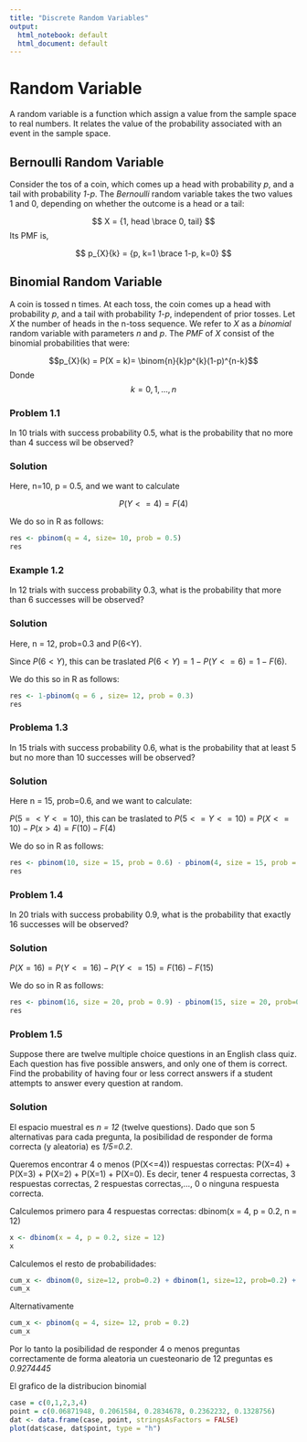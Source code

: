 ```yaml
---
title: "Discrete Random Variables"
output:
  html_notebook: default
  html_document: default
---
```


# Random Variable
A random variable is a function which assign a value from the sample space to real numbers. It relates the value of the probability associated with an event in the sample space.


## Bernoulli Random Variable

Consider the tos of a coin, which comes up a head with probability *p*, and a tail with probability *1-p*. The *Bernoulli* random variable takes the two values 1 and 0, depending on whether the outcome is a head or a tail:


$$ X = {1, head \brace 0, tail} $$ 
Its PMF is,

$$ p_{X}{k} = {p, k=1 \brace 1-p, k=0}  $$


## Binomial Random Variable

A coin is tossed n times. At each toss, the coin comes up a head with probability *p*, and a tail with probability *1-p*, independent of prior tosses. Let *X* the number of heads in the n-toss sequence. We refer to *X* as a *binomial* random variable with parameters *n* and *p*. The *PMF* of *X* consist of the binomial probabilities that were:


$$p_{X}(k) = P(X = k)= \binom{n}{k}p^{k}(1-p)^{n-k}$$
Donde $$ k = 0,1,...,n $$

### Problem 1.1

In 10 trials with success probability 0.5, what is the probability that no more than 4 success wil be observed?

### Solution

Here, n=10, p = 0.5, and we want to calculate

$$ P(Y<=4) = F(4)  $$

We do so in R as follows:

```r
res <- pbinom(q = 4, size= 10, prob = 0.5)
res
```


### Example 1.2


In 12 trials with success probability 0.3, what is the probability that more than 6 successes will be observed?

### Solution

Here, n = 12, prob=0.3 and P(6<Y).

Since $P(6<Y)$, this can be traslated  $P(6<Y) = 1 - P(Y<=6) = 1 - F(6).$

We do this so in R as follows:

```r
res <- 1-pbinom(q = 6 , size= 12, prob = 0.3)
res
```

### Problema 1.3

In 15 trials with success probability 0.6, what is the probability that at least 5 but no more than 10 successes will be observed?

### Solution

Here n = 15, prob=0.6, and we want to calculate:

$P(5=<Y<=10)$, this can be traslated to $P(5<=Y<=10) = P(X<=10) - P(x>4)= F(10)-F(4)$

We do so in R as follows:

```r
res <- pbinom(10, size = 15, prob = 0.6) - pbinom(4, size = 15, prob = 0.6) 
res
```


### Problem 1.4

In 20 trials with success probability 0.9, what is the probability that exactly 16 successes will be observed?

### Solution

$P(X=16)=P(Y<=16)-P(Y<=15)=F(16)-F(15)$


We do so in R as follows:

```r
res <- pbinom(16, size = 20, prob = 0.9) - pbinom(15, size = 20, prob=0.9)
res
```








### Problem 1.5

Suppose there are twelve multiple choice questions in an English class quiz. Each question has five possible answers, and only one of them is correct. Find the probability of having four or less correct answers if a student attempts to answer every question at random.

### Solution

El espacio muestral es *n = 12* (twelve questions). Dado que son 5 alternativas para cada pregunta, la posibilidad de responder de forma correcta (y aleatoria) es *1/5=0.2*.

Queremos encontrar 4 o menos (P(X<=4)) respuestas correctas:
P(X=4) + P(X=3) + P(X=2) + P(X=1) + P(X=0). Es decir, tener 4 respuesta correctas, 3 respuestas correctas, 2 respuestas correctas,..., 0 o ninguna respuesta correcta. 

Calculemos primero para 4 respuestas correctas:
dbinom(x = 4, p = 0.2, n = 12)

```r
x <- dbinom(x = 4, p = 0.2, size = 12)
x
```

Calculemos el resto de probabilidades:

```r
cum_x <- dbinom(0, size=12, prob=0.2) + dbinom(1, size=12, prob=0.2) + dbinom(2, size=12, prob=0.2) + dbinom(3, size=12, prob=0.2) + dbinom(4, size=12, prob=0.2) 
cum_x
```

Alternativamente 

```r
cum_x <- pbinom(q = 4, size= 12, prob = 0.2)
cum_x
```

Por lo tanto la posibilidad de responder 4 o menos preguntas correctamente de forma aleatoria un cuesteonario de 12 preguntas es *0.9274445*

El grafico de la distribucion binomial

```r
case = c(0,1,2,3,4)
point = c(0.06871948, 0.2061584, 0.2834678, 0.2362232, 0.1328756)
dat <- data.frame(case, point, stringsAsFactors = FALSE)
plot(dat$case, dat$point, type = "h")
```
















